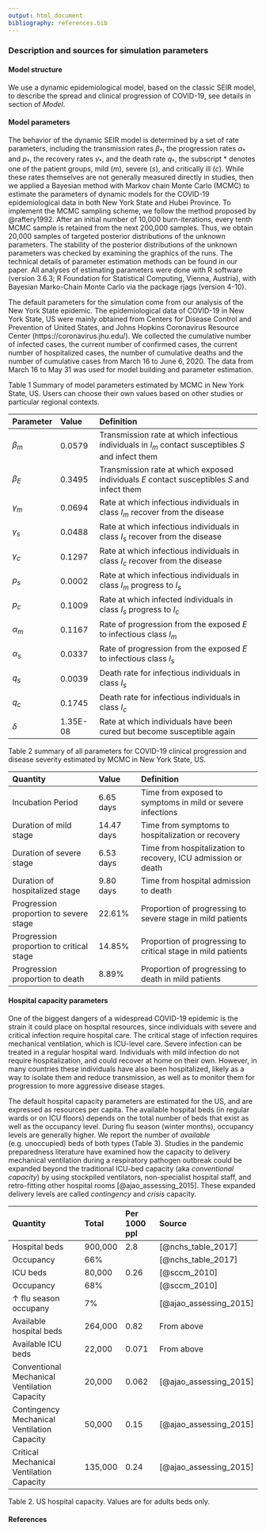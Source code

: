 ```yaml
---
output: html_document
bibliography: references.bib
---
```


### Description and sources for simulation parameters

#### Model structure

We use a dynamic epidemiological model, based on the classic SEIR model, to describe the spread and clinical progression of COVID-19, see details in section of *Model*.

#### Model parameters

The behavior of the dynamic SEIR model is determined by a set of rate parameters, including the transmission rates $\beta_*$, the progression rates $\alpha_*$ and $p_*$, the recovery rates $\gamma_*$, and the death rate $q_*$, the subscript $*$ denotes one of the patient groups, mild ($m$), severe ($s$), and critically ill ($c$). While these rates themselves are not generally measured directly in studies, then we applied a Bayesian method with Markov chain Monte Carlo (MCMC) to estimate the parameters of dynamic models for the COVID-19 epidemiological data in both New York State and Hubei Province. To implement the MCMC sampling scheme, we follow the method proposed by @raftery1992. After an initial number of 10,000 burn-iterations, every tenth MCMC sample is retained from the next 200,000 samples. Thus, we obtain 20,000 samples of targeted posterior distributions of the unknown parameters. The stability of the posterior distributions of the unknown parameters was checked by examining the graphics of the runs. The technical details of parameter estimation methods can be found in our paper. All analyses of estimating parameters were done with R software (version 3.6.3; R Foundation for Statistical Computing, Vienna, Austria), with Bayesian Marko-Chain Monte Carlo via the package rjags (version 4-10).

The default parameters for the simulation come from our analysis of the New York State epidemic. The epidemiological data of COVID-19 in New York State, US were mainly obtained from Centers for Disease Control and Prevention of United States, and Johns Hopkins Coronavirus Resource Center (https://coronavirus.jhu.edu/). We collected the cumulative number of infected cases, the current number of confirmed cases, the current number of hospitalized cases, the number of cumulative deaths and the number of cumulative cases from March 16 to June 6, 2020. The data from March 16 to May 31 was used for model building and parameter estimation.

Table 1 Summary of model parameters estimated by MCMC in New York State, US. Users can choose their own values based on other studies or particular regional contexts. 

Parameter                     Value                   Definition       
------------                  ----------------------- --------------------------------------------------
$\beta_m$                     0.0579                        Transmission rate at which infectious individuals in $I_m$ contact susceptibles $S$ and infect them
$\beta_E$                     0.3495                        Transmission rate at which exposed individuals $E$ contact susceptibles $S$ and infect them
$\gamma_m$                    0.0694                        Rate at which infectious individuals in class $I_m$ recover from the disease    
$\gamma_s$                    0.0488                        Rate at which infectious individuals in class $I_s$ recover from the disease   
$\gamma_c$                    0.1297                        Rate at which infectious individuals in class $I_c$ recover from the disease    
$p_s$                         0.0002                        Rate at which infectious individuals in class $I_m$ progress to $I_{s}$
$p_c$                         0.1009                        Rate at which infected individuals in class $I_s$ progress to $I_{c}$
$\alpha_m$                    0.1167                        Rate of progression from the exposed $E$ to infectious class $I_m$
$\alpha_s$                    0.0337                        Rate of progression from the exposed $E$ to infectious class $I_s$
$q_s$                         0.0039                        Death rate for infectious individuals in class $I_{s}$
$q_c$                         0.1745                        Death rate for infectious individuals in class $I_{c}$
$\delta$                      1.35E-08                      Rate at which individuals have been cured but become susceptible again

Table 2 summary of all parameters for COVID-19 clinical progression and disease severity estimated by MCMC in New York State, US.

Quantity                                              Value            Definition       
------------------------------------------            ---------        --------------------------------------------------
Incubation Period                                     6.65 days         Time from exposed to symptoms in mild or severe infections
Duration of mild stage                                14.47 days        Time from symptoms to hospitalization or recovery
Duration of severe stage                              6.53 days         Time from hospitalization to recovery, ICU admission or death
Duration of hospitalized stage                        9.80 days         Time from hospital admission to death
Progression proportion to severe stage                22.61%            Proportion of progressing to severe stage in mild patients
Progression proportion to critical stage              14.85%            Proportion of progressing to critical stage in mild patients
Progression proportion to death                       8.89%             Proportion of progressing to death in mild patients


#### Hospital capacity parameters

One of the biggest dangers of a widespread COVID-19 epidemic is the strain it could place on hospital resources, since individuals with severe and critical infection require hospital care. The critical stage of infection requires mechanical ventilation, which is ICU-level care. Severe infection can be treated in a regular hospital ward. Individuals with mild infection do not require hospitalization, and could recover at home on their own. However, in many countries these individuals have also been hospitalized, likely as a way to isolate them and reduce transmission, as well as to monitor them for progression to more aggressive disease stages. 

The default hospital capacity parameters are estimated for the US, and are expressed as resources per capita. The available hospital beds (in regular wards or on ICU floors) depends on the total number of beds that exist as well as the occupancy level. During flu season (winter months), occupancy levels are generally higher. We report the number of *available* (e.g. unoccupied) beds of both types (Table 3). 
Studies in the pandemic preparedness literature have examined how the capacity to delivery mechanical ventilation during a respiratory pathogen outbreak could be expanded beyond the traditional ICU-bed capacity (aka *conventional capacity*) by using stockpiled ventilators, non-specialist hospital staff, and retro-fitting other hospital rooms [@ajao_assessing_2015]. These expanded delivery levels are called *contingency* and *crisis* capacity. 


Quantity                                        Total      Per 1000 ppl    Source
---------------------------------------------   ---------  -------------   -----------------------
Hospital beds                                   900,000     2.8            [@nchs_table_2017]
Occupancy                                       66%                        [@nchs_table_2017]
ICU beds                                        80,000      0.26           [@sccm_2010]
Occupancy                                       68%                        [@sccm_2010]
$\uparrow$ flu season occupany                  7%                         [@ajao_assessing_2015]
Available hospital beds                         264,000     0.82           From above     
Available ICU beds                              22,000      0.071          From above  
Conventional Mechanical Ventilation Capacity    20,000      0.062          [@ajao_assessing_2015]
Contingency Mechanical Ventilation Capacity     50,000      0.15           [@ajao_assessing_2015]
Critical Mechanical Ventilation Capacity        135,000     0.24           [@ajao_assessing_2015]


Table 2. US hospital capacity. Values are for adults beds only. 

#### References



